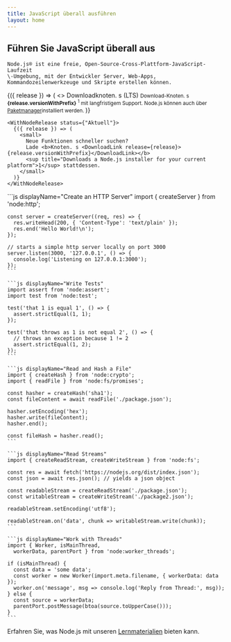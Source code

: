 ```yaml
---
title: JavaScript überall ausführen
layout: home
---
```


<section>
  <WithBadge section="indexieren" />

  <div>
    <h1 className="special">Führen Sie JavaScript überall aus</h1>

    Node.js®️ ist eine freie, Open-Source-Cross-Plattform-JavaScript-Laufzeit
    \-Umgebung, mit der Entwickler Server, Web-Apps,
    Kommandozeilenwerkzeuge und Skripte erstellen können.
  </div>

  <div>
    <WithNodeRelease status={['Aktive LTS', 'WartungsLTS']}>
      {({ release }) => (
        <>
          <DownloadButton release={release}>Downloadknoten. s (LTS)</DownloadButton>
          <small>
            Download-Knoten. s <b>{release.versionWithPrefix}</b>
            <sup title="Downloads a Node.js installer for your current platform">1</sup> mit langfristigem Support.
            Node.js können auch über <a href="/download/package-manager">Paketmanager</a>installiert werden.
          </small>
        </>
      )}
    </WithNodeRelease>

    <WithNodeRelease status={"Aktuell"}>
      {({ release }) => (
        <small>
          Neue Funktionen schneller suchen?
          Lade <b>Knoten. s <DownloadLink release={release}>{release.versionWithPrefix}</DownloadLink></b>
          <sup title="Downloads a Node.js installer for your current platform">1</sup> stattdessen.
        </small>
      )}
    </WithNodeRelease>
  </div>
</section>

<section>
  <div>
    ```js displayName="Create an HTTP Server"
    import { createServer } from 'node:http';

    const server = createServer((req, res) => {
      res.writeHead(200, { 'Content-Type': 'text/plain' });
      res.end('Hello World!\n');
    });

    // starts a simple http server locally on port 3000
    server.listen(3000, '127.0.0.1', () => {
      console.log('Listening on 127.0.0.1:3000');
    });
    ```

    ```js displayName="Write Tests"
    import assert from 'node:assert';
    import test from 'node:test';

    test('that 1 is equal 1', () => {
      assert.strictEqual(1, 1);
    });

    test('that throws as 1 is not equal 2', () => {
      // throws an exception because 1 != 2
      assert.strictEqual(1, 2);
    });
    ```

    ```js displayName="Read and Hash a File"
    import { createHash } from 'node:crypto';
    import { readFile } from 'node:fs/promises';

    const hasher = createHash('sha1');
    const fileContent = await readFile('./package.json');

    hasher.setEncoding('hex');
    hasher.write(fileContent);
    hasher.end();

    const fileHash = hasher.read();
    ```

    ```js displayName="Read Streams"
    import { createReadStream, createWriteStream } from 'node:fs';

    const res = await fetch('https://nodejs.org/dist/index.json');
    const json = await res.json(); // yields a json object

    const readableStream = createReadStream('./package.json');
    const writableStream = createWriteStream('./package2.json');

    readableStream.setEncoding('utf8');

    readableStream.on('data', chunk => writableStream.write(chunk));
    ```

    ```js displayName="Work with Threads"
    import { Worker, isMainThread,
      workerData, parentPort } from 'node:worker_threads';

    if (isMainThread) {
      const data = 'some data';
      const worker = new Worker(import.meta.filename, { workerData: data });
      worker.on('message', msg => console.log('Reply from Thread:', msg));
    } else {
      const source = workerData;
      parentPort.postMessage(btoa(source.toUpperCase()));
    }
    ```
  </div>

  Erfahren Sie, was Node.js mit unseren [Lernmaterialien](/learn) bieten kann.
</section>
